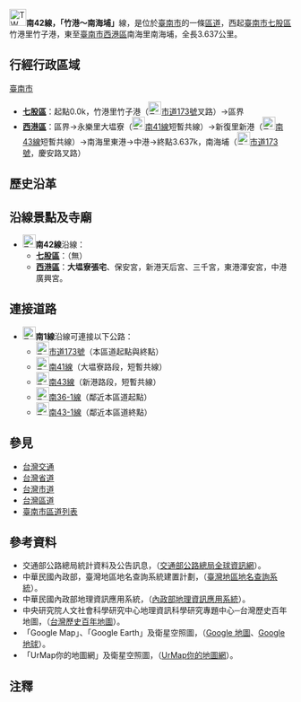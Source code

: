 {{expand|time=2010-09-03}}
{{Infobox TwRoad|
|Type=th
|Code=南42線
|Num=tn42
|Branch=
|Name=
|Level=區道
|Length=[[File:TW_THWtn42.svg|23px]]─3.637{{space|1}}
|Length2=
|Start=[[臺南市|臺南市]][[七股區|七股區]]竹港里竹子港
|Pass=[[臺南市|臺南市]][[西港區|西港區]]大塭寮、新港
|End=[[臺南市|臺南市]][[西港區|西港區]]南海埔
}}

[[File:TW_THWtn42.svg|30px]]{{space|1}}'''南42線，「竹港{{r|startpoint}}～南海埔」'''線，是位於[[臺南市|臺南市]]的一條[[台灣區道|區道]]，西起[[臺南市|臺南市]][[七股區|七股區]]竹港里竹子港，東至[[臺南市|臺南市]][[西港區|西港區]]南海里南海埔，全長{{space|1}}3.637{{space|1}}公里。

==行經行政區域==
;[[臺南市|臺南市]]
* '''[[七股區|七股區]]'''：起點{{space|1}}0.0k，竹港里竹子港（[[File:TW_CHW173.svg|23px]][[市道173號|市道173號]]叉路）→區界
* '''[[西港區|西港區]]'''：區界→永樂里大塭寮（[[File:TW_THWtn41.svg|23px]][[南41線|南41線]]短暫共線）→新復里新港（[[File:TW_THWtn43.svg|23px]][[南43線|南43線]]短暫共線）→南海里東港→中港→終點{{space|1}}3.637k，南海埔（[[File:TW_CHW173.svg|23px]][[市道173號|市道173號]]，慶安路叉路）

==歷史沿革==

==沿線景點及寺廟==
*[[File:TW_THWtn42.svg|23px]]'''南42線'''沿線：
**'''[[七股區|七股區]]'''：（無）
**'''[[西港區|西港區]]'''：'''大塭寮張宅'''、保安宮，新港天后宮、三千宮，東港澤安宮，中港廣興宮。
<!--==沿線政府機關、學校、醫院及其他設施==
*[[File:TW_THWtn42.svg|23px]]'''南42線'''沿線：
**'''[[七股區|七股區]]'''：
**'''[[西港區|西港區]]'''：-->

==連接道路==
*[[File:TW_THWtn1.svg|23px]]'''南1線'''沿線可連接以下公路：
**[[File:TW_CHW173.svg|23px]][[市道173號|市道173號]]（本區道起點與終點）
**[[File:TW_THWtn41.svg|23px]][[南41線|南41線]]（大塭寮路段，短暫共線）
**[[File:TW_THWtn43.svg|23px]][[南43線|南43線]]（新港路段，短暫共線）
**[[File:TW_THWtn36-1.svg|23px]][[南36線#支線|南36-1線]]（鄰近本區道起點）
**[[File:TW_THWtn43-1.svg|23px]][[南43線#支線|南43-1線]]（鄰近本區道終點）

==參見==
*[[台灣交通|台灣交通]]
*[[台灣省道|台灣省道]]
*[[中華民國市道|台灣市道]]
*[[台灣區道|台灣區道]]
*[[臺南市區道列表|臺南市區道列表]]

==參考資料==
*交通部公路總局統計資料及公告訊息，（[https://web.archive.org/web/20110709204443/http://www.thb.gov.tw/tm/wcf.aspx 交通部公路總局全球資訊網]）。
*中華民國內政部，臺灣地區地名查詢系統建置計劃，（[https://web.archive.org/web/20100815090815/http://placesearch.moi.gov.tw/index_tw.php 臺灣地區地名查詢系統]）。
*中華民國內政部地理資訊應用系統，（[https://web.archive.org/web/20100901041614/http://moistgis.moi.gov.tw/moi92-1/ 內政部地理資訊應用系統]）。
*中央研究院人文社會科學研究中心地理資訊科學研究專題中心─台灣歷史百年地圖，（[http://gissrv4.sinica.edu.tw/gis/twhgis.aspx 台灣歷史百年地圖]{{Wayback|url=http://gissrv4.sinica.edu.tw/gis/twhgis.aspx |date=20190630201431 }}）。
*「Google Map」、「Google Earth」及衛星空照圖，（[http://maps.google.com.tw Google 地圖]{{Wayback|url=http://maps.google.com.tw/ |date=20091122013252 }}、[http://earth.google.it/intl/zh-TW/ Google 地球]{{Wayback|url=http://earth.google.it/intl/zh-TW/ |date=20100801082255 }}）。
*「UrMap你的地圖網」及衛星空照圖，（[http://www.urmap.com UrMap你的地圖網]{{Wayback|url=http://www.urmap.com/ |date=20200908110608 }}）。

==注釋==
{{reflist|refs=
<ref name="startpoint">交通部於2010年全省鄉道統計資料中起點標記為「北槺榔」，實際位置卻是位於[[七股區|七股區]]槺榔村，離'''南42線'''實際終點[[七股區|七股區]]竹港里「竹港」以西約有{{space|1}}3.27{{space|1}}公里的距離。資料上應該有錯誤，因此'''南42線'''實際路線名稱應修正為「竹港～南海埔」線。</ref>
}}
<!--==外部連結==（如果有外部介紹才列）-->

{{臺南市區道}}